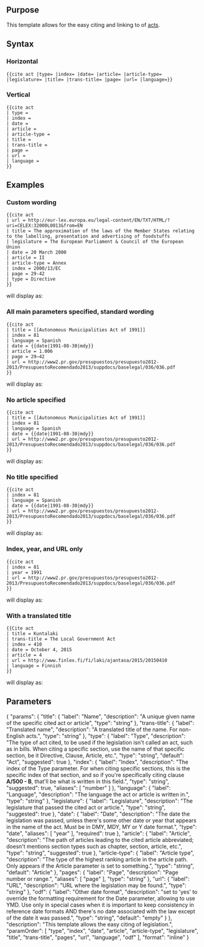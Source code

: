 {{Documentation subpage}}
==Purpose==
This template allows for the easy citing and linking to of [[act (document)|act]]s.

==Syntax==

===Horizontal===
<pre>{{cite act |type= |index= |date= |article= |article-type= |legislature= |title= |trans-title= |page= |url= |language=}}</pre>

===Vertical===
<pre>{{cite act 
| type = 
| index = 
| date = 
| article = 
| article-type = 
| title = 
| trans-title = 
| page = 
| url = 
| language =
}}</pre>

==Examples==

===Custom wording===
<pre>{{cite act
| url = http://eur-lex.europa.eu/legal-content/EN/TXT/HTML/?uri=CELEX:32000L0013&from=EN
| title = The approximation of the laws of the Member States relating to the labelling, presentation and advertising of foodstuffs
| legislature = The European Parliament & Council of the European Union
| date = 20 March 2000
| article = II
| article-type = Annex
| index = 2000/13/EC
| page = 29-42
| type = Directive
}}</pre>

will display as:

{{cite act
| url = http://eur-lex.europa.eu/legal-content/EN/TXT/HTML/?uri=CELEX:32000L0013&from=EN
| title = The approximation of the laws of the Member States relating to the labelling, presentation and advertising of foodstuffs
| legislature = The European Parliament & Council of the European Union
| date = 20 March 2000
| article = II
| article-type = Annex
| index = 2000/13/EC
| page = 29-42
| type = Directive}}

===All main parameters specified, standard wording===
<pre>{{cite act
| title = [[Autonomous Municipalities Act of 1991]]
| index = 81
| language = Spanish
| date = {{date|1991-08-30|mdy}}
| article = 1.006
| page = 29–42
| url = http://www2.pr.gov/presupuestos/presupuesto2012-2013/PresupuestoRecomendado2013/suppdocs/baselegal/036/036.pdf
}}</pre>

will display as:

{{cite act
| title = [[Autonomous Municipalities Act of 1991]]
| index = 81
| language = Spanish
| date = {{date|1991-08-30|mdy}}
| article = 1.006
| page = 29–42
| url = http://www2.pr.gov/presupuestos/presupuesto2012-2013/PresupuestoRecomendado2013/suppdocs/baselegal/036/036.pdf
| accessdate = 2012-12-21
| archiveurl = https://web.archive.org/web/20170215015949/http://www2.pr.gov/presupuestos/presupuesto2012-2013/PresupuestoRecomendado2013/suppdocs/baselegal/036/036.pdf
| archivedate = 2017-02-15
}}

===No article specified===
<pre>{{cite act
| title = [[Autonomous Municipalities Act of 1991]]
| index = 81
| language = Spanish
| date = {{date|1991-08-30|mdy}}
| url = http://www2.pr.gov/presupuestos/presupuesto2012-2013/PresupuestoRecomendado2013/suppdocs/baselegal/036/036.pdf
}}</pre>

will display as:

{{cite act
| title = [[Autonomous Municipalities Act of 1991]]
| index = 81
| language = Spanish
| date = {{date|1991-08-30|mdy}}
| url = http://www2.pr.gov/presupuestos/presupuesto2012-2013/PresupuestoRecomendado2013/suppdocs/baselegal/036/036.pdf
| accessdate = 2012-12-21
| archiveurl = https://web.archive.org/web/20170215015949/http://www2.pr.gov/presupuestos/presupuesto2012-2013/PresupuestoRecomendado2013/suppdocs/baselegal/036/036.pdf
| archivedate = 2017-02-15
}}

===No title specified===
<pre>{{cite act
| index = 81
| language = Spanish
| date = {{date|1991-08-30|mdy}}
| url = http://www2.pr.gov/presupuestos/presupuesto2012-2013/PresupuestoRecomendado2013/suppdocs/baselegal/036/036.pdf
}}</pre>

will display as:

{{cite act
| index = 81
| language = Spanish
| date = {{date|1991-08-30|mdy}}
| url = http://www2.pr.gov/presupuestos/presupuesto2012-2013/PresupuestoRecomendado2013/suppdocs/baselegal/036/036.pdf
}}

===Index, year, and URL only===
<pre>{{cite act
| index = 81
| year = 1991
| url = http://www2.pr.gov/presupuestos/presupuesto2012-2013/PresupuestoRecomendado2013/suppdocs/baselegal/036/036.pdf
}}</pre>

will display as:

{{cite act
| index = 81
| year = 1991
| url = http://www2.pr.gov/presupuestos/presupuesto2012-2013/PresupuestoRecomendado2013/suppdocs/baselegal/036/036.pdf
| accessdate = 2012-12-21
}}

===With a translated title===
<pre>{{Cite act
| title = Kuntalaki
| trans-title = The Local Government Act
| index = 410
| date = October 4, 2015
| article = 4
| url = http://www.finlex.fi/fi/laki/ajantasa/2015/20150410
| language = Finnish
}}</pre>

will display as:

{{Cite act
| title=Kuntalaki
| trans-title=The Local Government Act
| index=410
| date=October 4, 2015
| article=4
| url=http://www.finlex.fi/fi/laki/ajantasa/2015/20150410
| language=Finnish
}}

==Parameters==

<templatedata>
{
"params": {
"title": {
"label": "Name",
"description": "A unique given name of the specific cited act or article",
"type": "string"
},
"trans-title": {
"label": "Translated name",
"description": "A translated title of the name. For non-English acts.",
"type": "string"
},
"type": {
"label": "Type",
"description": "The type of act cited, to be used if the legislation isn't called an act, such as in bills. When citing a specific section, use the name of that specific section, be it Directive, Clause, Article, etc.",
"type": "string",
"default": "Act",
"suggested": true
},
"index": {
"label": "Index",
"description": "The index of the Type parameter. For when citing specific sections, this is the specific index of that section, and so if you're specifically citing clause '''A/500 - B''', that'll be what is written in this field.",
"type": "string",
"suggested": true,
"aliases": [
"number"
]
},
"language": {
"label": "Language",
"description": "The language the act or article is written in.",
"type": "string"
},
"legislature": {
"label": "Legislature",
"description": "The legislature that passed the cited act or article.",
"type": "string",
"suggested": true
},
"date": {
"label": "Date",
"description": "The date the legislation was passed, unless there's some other date or year that appears in the name of the act. Must be in DMY, MDY, MY or Y date format.",
"type": "date",
"aliases": [
"year"
],
"required": true
},
"article": {
"label": "Article",
"description": "The path of articles leading to the cited article abbreviated; doesn't mentions section types such as chapter, section, article, etc.",
"type": "string",
"suggested": true
},
"article-type": {
"label": "Article type",
"description": "The type of the highest ranking article in the article path. Only appears if the Article parameter is set to something.",
"type": "string",
"default": "Article"
},
"pages": {
"label": "Page",
"description": "Page number or range.",
"aliases": [
"page"
],
"type": "string"
},
"url": {
"label": "URL",
"description": "URL where the legislation may be found.",
"type": "string"
},
"odf": {
"label": "Other date format",
"description": "set to 'yes' to override the formatting requirement for the Date parameter, allowing to use YMD. Use only in special cases when it is important to keep consistency in reference date formats AND there's no date associated with the law except of the date it was passed.",
"type": "string",
"default": "empty"
}
},
"description": "This template allows the easy citing of legislation.",
"paramOrder": [
"type",
"index",
"date",
"article",
"article-type",
"legislature",
"title",
"trans-title",
"pages",
"url",
"language",
"odf"
],
"format": "inline"
}
</templatedata>

<includeonly>{{Sandbox other||
[[Category:Law citation templates|Act]]
}}</includeonly>